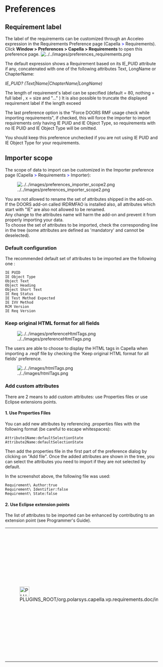 = Preferences =
== Requirement label ==


The label of the requirements can be customized through an Acceleo expression in the Requirements Preference page (Capella  <font color="blue">></font>  Requirements).<br/>
Click <strong>Window > Preferences > Capella > Requirements</strong> to open this preference page.
[[Image:../../images/preferences_requirements.png]]

The default expression shows a Requirement based on its IE_PUID attribute if any, concatenated with one of the following attributes Text, LongName or ChapterName:


<i>IE_PUID? (Text|Name|ChapterName|LongName)</i>


The length of requirement's label can be specified (default = 80, nothing = full label , x = size and "..." )
It is also possible to truncate the displayed requirement label if the length exceed



The last preference option is the "Force DOORS RMF usage check while importing requirements", 
if checked, this will force the importer to import requirements only having IE PUID and IE Object Type,
so requirements with no IE PUID and IE Object Type will be omitted.


You should keep this preference unchecked if you are not using IE PUID and IE Object Type for your requirements.


== Importer scope ==

The scope of data to import can be customized in the Importer preference page (Capella  <font color="blue">></font>  Requirements <font color="blue">></font> Importer):


[[Image:../../images/preferences_importer_scope2.png]]

You are not allowed to rename the set of attributes shipped in the add-on.<br/>
If the DOORS add-on called IRDRMFAO is installed also, all attributes which start with "IE" are also not allowed to be renamed.<br/>
Any change to the attributes name will harm the add-on and prevent it from properly importing your data.<br/>
To choose the set of attributes to be imported, check the corresponding line in the tree (some attributes are defined as 'mandatory' and cannot be deselected).

=== Default configuration ===
The recommended default set of attributes to be imported are the following one :
<pre>
IE PUID
IE Object Type
Object Text
Object Heading
Object Short Text
IE Req Status
IE Test Method Expected
IE IVV Method
RCM Version
IE Req Version
</pre>

=== Keep original HTML format for all fields ===

[[Image:../../images/preferenceHtmlTags.png]]

The users are able to choose to display the HTML tags in Capella when importing a .reqif file by checking the 'Keep original HTML format for all fields' preference.

[[Image:../../images/htmlTags.png]]

=== Add custom attributes ===
There are 2 means to add custom attributes: use Properties files or use Eclipse extensions points.

==== 1. Use Properties Files ====
You can add new attributes by referencing .properties files with the following format (be careful to escape whitespaces):
<pre>
Attribute1Name:defaultSelectionState
Attribute2Name:defaultSelectionState
</pre>
Then add the properties file in the first part of the preference dialog by clicking on "Add file".
Once the added attributes are shown in the tree, you can select the attributes you need to import if they are not selected by default.

In the screenshot above, the following file was used:
<pre>
Requirement\ Author:true
Requirement\ Identifier:false
Requirement\ State:false
</pre>
 
==== 2. Use Eclipse extension points ====

The list of attributes to be imported can be enhanced by contributing to an extension point (see Programmer's Guide).


{| class="wikitable"
|width="50%"| [[File:PLUGINS_ROOT/org.polarsys.capella.vp.requirements.doc/images/info.png|32x32px]]
|width="50%"| When you deal with custom attributes, be aware to keep them updated. Do NOT forget to rename the attributes either in properties file or in Eclipse extension point if you rename them in DOORS/ReqIF, otherwise they will not be imported.
|}
